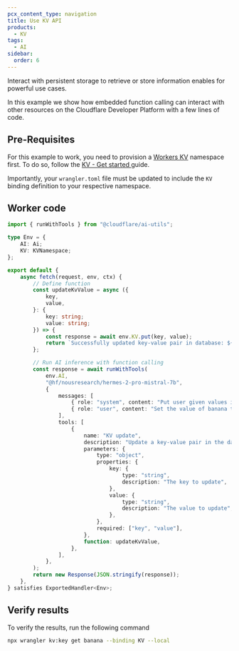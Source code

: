 ```yaml
---
pcx_content_type: navigation
title: Use KV API
products:
  - KV
tags:
  - AI
sidebar:
  order: 6
---
```


Interact with persistent storage to retrieve or store information enables for powerful use cases.

In this example we show how embedded function calling can interact with other resources on the Cloudflare Developer Platform with a few lines of code.

## Pre-Requisites

For this example to work, you need to provision a [Workers KV](/kv/) namespace first. To do so, follow the [KV - Get started ](/kv/get-started/) guide.

Importantly, your `wrangler.toml` file must be updated to include the `KV` binding definition to your respective namespace.

## Worker code

```ts title="Embedded function calling example with KV API"
import { runWithTools } from "@cloudflare/ai-utils";

type Env = {
	AI: Ai;
	KV: KVNamespace;
};

export default {
	async fetch(request, env, ctx) {
		// Define function
		const updateKvValue = async ({
			key,
			value,
		}: {
			key: string;
			value: string;
		}) => {
			const response = await env.KV.put(key, value);
			return `Successfully updated key-value pair in database: ${response}`;
		};

		// Run AI inference with function calling
		const response = await runWithTools(
			env.AI,
			"@hf/nousresearch/hermes-2-pro-mistral-7b",
			{
				messages: [
					{ role: "system", content: "Put user given values in KV" },
					{ role: "user", content: "Set the value of banana to yellow." },
				],
				tools: [
					{
						name: "KV update",
						description: "Update a key-value pair in the database",
						parameters: {
							type: "object",
							properties: {
								key: {
									type: "string",
									description: "The key to update",
								},
								value: {
									type: "string",
									description: "The value to update",
								},
							},
							required: ["key", "value"],
						},
						function: updateKvValue,
					},
				],
			},
		);
		return new Response(JSON.stringify(response));
	},
} satisfies ExportedHandler<Env>;
```

## Verify results

To verify the results, run the following command

```sh
npx wrangler kv:key get banana --binding KV --local
```
